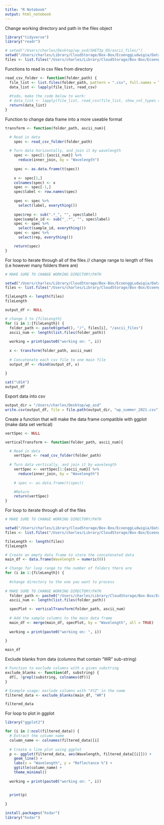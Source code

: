 ```yaml
---
title: "R Notebook"
output: html_notebook
---
```



Change working directory and path in the files object
```r
library("tidyverse")
library("readr")

# setwd("/Users/charles/Desktop/wp_asd/SHET3p_05/ascii_files/")
setwd("/Users/charles/Library/CloudStorage/Box-Box/EcoenggLudwigia/Data/ASD/corrected_names/fall_2021/")
files <- list.files("/Users/charles/Library/CloudStorage/Box-Box/EcoenggLudwigia/Data/ASD/corrected_names/fall_2021/")
```

Functions to read in csv files from directory

```r
read_csv_folder <- function(folder_path) {
  file_list <- list.files(folder_path, pattern = ".csv", full.names = TRUE)
  data_list <- lapply(file_list, read_csv)
  
  #todo, make the code below to work:
  # data_list <- lapply(file_list, read_csv(file_list, show_col_types = FALSE))
  return(data_list)
}
```

Function to change data frame into a more useable format 

```r
transform <- function(folder_path, ascii_num){

  # Read in data
    spec <- read_csv_folder(folder_path)
    
  # Turn data horizontally, and join it by wavelength
    spec <- spec[1:{ascii_num}] %>%
      reduce(inner_join, by = "Wavelength")
    
    spec <- as.data.frame(t(spec))
    
    x <- spec[1,]
    colnames(spec) <- x
    spec <- spec[-1,]
    spec$label <- row.names(spec)
    
    spec <- spec %>% 
      select(label, everything())
    
    spec$rep <- sub(".*_", "", spec$label)
    spec$sample_id <- sub("_.*", "", spec$label)
    spec <- spec %>% 
      select(sample_id, everything())
    spec <- spec %>% 
      select(rep, everything())

    return(spec)
}

```


For loop to iterate through all of the files // change range to length of files (i.e however many folders there are)
```r

# MAKE SURE TO CHANGE WORKING DIRECTORY/PATH

setwd("/Users/charles/Library/CloudStorage/Box-Box/EcoenggLudwigia/Data/ASD/corrected_names/summer_2021/")
files <- list.files("/Users/charles/Library/CloudStorage/Box-Box/EcoenggLudwigia/Data/ASD/corrected_names/summer_2021/")

fileLength <- length(files)
fileLength

output_df <- NULL

# change 3 to {fileLength}
for (i in 1:{fileLength}) {
  folder_path <- paste0(getwd(), "/", files[i], "/ascii_files")
  ascii_num <- length(list.files(folder_path))
  
  working = print(paste0("working on: ", i))
  
  x <- transform(folder_path, ascii_num)
  
  # Concatenate each csv file to one main file
  output_df <- rbind(output_df, x)
  
}

cat("\014")  
output_df


```


Export data into csv
```r
output_dir = "/Users/charles/Desktop/wp_asd"
write.csv(output_df, file = file.path(output_dir, "wp_summer_2021.csv"), row.names = TRUE)

```



Create a function that will make the data frame compatible with ggplot (make data set vertical)
```r

vertSpec <- NULL

verticalTransform <- function(folder_path, ascii_num){

  # Read in data
    vertSpec <- read_csv_folder(folder_path)
    
  # Turn data vertically, and join it by wavelength
    vertSpec <- vertSpec[1:{ascii_num}] %>%
      reduce(inner_join, by = "Wavelength")
    
    # spec <- as.data.frame(t(spec))

    #Return
    return(vertSpec)
}

```


For loop to iterate through all of the files

```r

# MAKE SURE TO CHANGE WORKING DIRECTORY/PATH

setwd("/Users/charles/Library/CloudStorage/Box-Box/EcoenggLudwigia/Data/ASD/corrected_names/summer_2021/")
files <- list.files("/Users/charles/Library/CloudStorage/Box-Box/EcoenggLudwigia/Data/ASD/corrected_names/summer_2021/")

fileLength <- length(files)
fileLength

# Create an empty data frame to store the concatenated data
main_df <- data.frame(Wavelength = numeric(0))

# Change for loop range to the number of folders there are
for (i in 1:{fileLength}) {
  
  #change directory to the one you want to process
  
# MAKE SURE TO CHANGE WORKING DIRECTORY/PATH
  folder_path <- paste0("/Users/charles/Library/CloudStorage/Box-Box/EcoenggLudwigia/Data/ASD/corrected_names/summer_2021/", files[i], "/ascii_files")
  ascii_num <- length(list.files(folder_path))

  specPlot <- verticalTransform(folder_path, ascii_num)
  
  # Add the sample columns to the main data frame
  main_df <- merge(main_df, specPlot, by = "Wavelength", all = TRUE)
  
  working = print(paste0("working on: ", i))
  
}

main_df

```
Exclude blanks from data (columns that contain "WR" sub-string)

```r

# Function to exclude columns with a given substring
exclude_blanks <- function(df, substring) {
  df[, !grepl(substring, colnames(df))]
}

# Example usage: exclude columns with "XYZ" in the name
filtered_data <- exclude_blanks(main_df, "WR")

filtered_data

```


For loop to plot in ggplot

```r
library("ggplot2")

for (i in 2:ncol(filtered_data)) {
  # Extract the column name
  column_name <- colnames(filtered_data)[i]
  
  # Create a line plot using ggplot
  p <- ggplot(filtered_data, aes(Wavelength, filtered_data[[i]])) +
    geom_line() +
    labs(x = "Wavelength", y = "Reflectance %") +
    ggtitle(column_name) +
    theme_minimal()
  
  working = print(paste0("working on: ", i))
  
  
  print(p)
  
}


```


```r
install.packages("hsdar")
library("hsdar")
```





